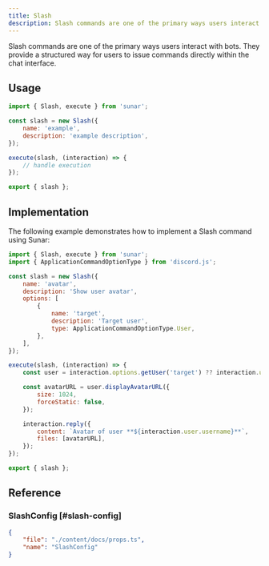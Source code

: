 ```yaml
---
title: Slash
description: Slash commands are one of the primary ways users interact with bots. They provide a structured way for users to issue commands directly within the chat interface.
---
```


Slash commands are one of the primary ways users interact with bots. They provide a structured way for users to issue commands directly within the chat interface.

<Links>
	<Link
		label="Source"
		icon="github"
		link="https://github.com/sunarjs/sunar/blob/main/src/builders/slash/slash.ts"
	/>
	<Link
		label="ChatInputApplicationCommandData"
		icon="discordjs"
		link="https://discord.js.org/docs/packages/discord.js/main/ChatInputApplicationCommandData:Interface"
	/>
	<Link
		label="ChatInputCommandInteraction"
		icon="discordjs"
		link="https://discord.js.org/docs/packages/discord.js/main/ChatInputCommandInteraction:Class"
	/>
	<Link
		label="API Reference"
		icon="discord"
		link="https://discord.com/developers/docs/interactions/application-commands#slash-commands"
	/>
</Links>

## Usage

```js
import { Slash, execute } from 'sunar';

const slash = new Slash({
	name: 'example',
	description: 'example description',
});

execute(slash, (interaction) => {
	// handle execution
});

export { slash };
```

## Implementation

The following example demonstrates how to implement a Slash command using Sunar:

```js
import { Slash, execute } from 'sunar';
import { ApplicationCommandOptionType } from 'discord.js';

const slash = new Slash({
	name: 'avatar',
	description: 'Show user avatar',
	options: [
		{
			name: 'target',
			description: 'Target user',
			type: ApplicationCommandOptionType.User,
		},
	],
});

execute(slash, (interaction) => {
	const user = interaction.options.getUser('target') ?? interaction.user;

	const avatarURL = user.displayAvatarURL({
		size: 1024,
		forceStatic: false,
	});

	interaction.reply({
		content: `Avatar of user **${interaction.user.username}**`,
		files: [avatarURL],
	});
});

export { slash };
```

## Reference

### SlashConfig [#slash-config]

```json doc-gen:typescript
{
	"file": "./content/docs/props.ts",
	"name": "SlashConfig"
}
```